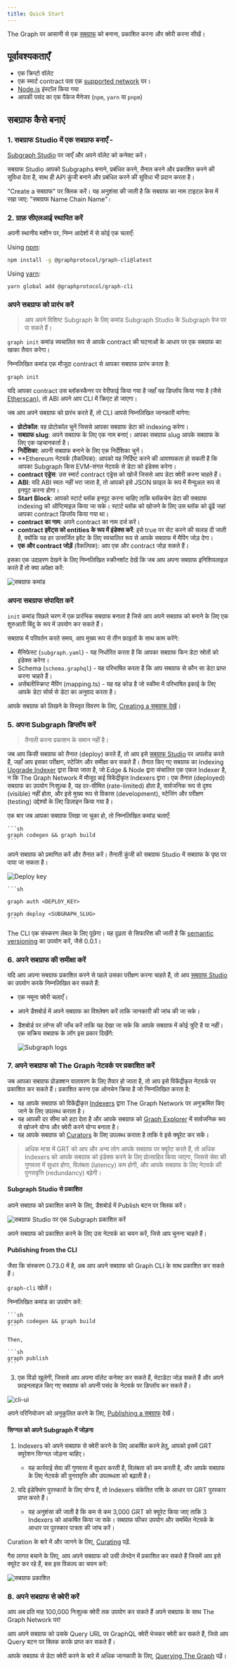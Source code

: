 ```yaml
---
title: Quick Start
---
```


The Graph पर आसानी से एक [सबग्राफ](/subgraphs/developing/developer-faq/#1-what-is-a-subgraph) को बनाना, प्रकाशित करना और क्वेरी करना सीखें।

## पूर्वावश्यकताएँ

- एक क्रिप्टो वॉलेट
- एक स्मार्ट contract पता एक [supported network](/supported-networks/) पर।
- [Node.js](https://nodejs.org/) इंस्टॉल किया गया
- आपकी पसंद का एक पैकेज मैनेजर (`npm`, `yarn` या `pnpm`)

## सबग्राफ कैसे बनाएं

### 1. सबग्राफ Studio में एक सबग्राफ बनाएँ -

[Subgraph Studio](https://thegraph.com/studio/) पर जाएँ और अपने वॉलेट को कनेक्ट करें।

सबग्राफ Studio आपको Subgraphs बनाने, प्रबंधित करने, तैनात करने और प्रकाशित करने की सुविधा देता है, साथ ही API कुंजी बनाने और प्रबंधित करने की सुविधा भी प्रदान करता है।

"Create a सबग्राफ" पर क्लिक करें। यह अनुशंसा की जाती है कि सबग्राफ का नाम टाइटल केस में रखा जाए: "सबग्राफ Name Chain Name"।

### 2. ग्राफ़ सीएलआई स्थापित करें

अपनी स्थानीय मशीन पर, निम्न आदेशों में से कोई एक चलाएँ:

Using [npm](https://www.npmjs.com/):

```sh
npm install -g @graphprotocol/graph-cli@latest
```

Using [yarn](https://yarnpkg.com/):

```sh
yarn global add @graphprotocol/graph-cli
```

### अपने सबग्राफ को प्रारंभ करें

> आप अपने विशिष्ट Subgraph के लिए कमांड Subgraph Studio के Subgraph पेज पर पा सकते हैं।

`graph init` कमांड स्वचालित रूप से आपके contract की घटनाओं के आधार पर एक सबग्राफ का खाका तैयार करेगा।

निम्नलिखित कमांड एक मौजूदा contract से आपका सबग्राफ प्रारंभ करता है:

```sh
graph init
```

यदि आपका contract उस ब्लॉकस्कैनर पर वेरीफाई किया गया है जहाँ यह डिप्लॉय किया गया है (जैसे [Etherscan](https://etherscan.io/)), तो ABI अपने आप CLI में क्रिएट हो जाएगा।

जब आप अपने सबग्राफ को प्रारंभ करते हैं, तो CLI आपसे निम्नलिखित जानकारी मांगेगा:

- **प्रोटोकॉल**: वह प्रोटोकॉल चुनें जिससे आपका सबग्राफ डेटा को indexing करेगा।
- **सबग्राफ slug**: अपने सबग्राफ के लिए एक नाम बनाएं। आपका सबग्राफ slug आपके सबग्राफ के लिए एक पहचानकर्ता है।
- **निर्देशिका**: अपनी सबग्राफ बनाने के लिए एक निर्देशिका चुनें।
- \*\*Ethereum नेटवर्क (वैकल्पिक): आपको यह निर्दिष्ट करने की आवश्यकता हो सकती है कि आपका Subgraph किस EVM-संगत नेटवर्क से डेटा को इंडेक्स करेगा।
- **contract एड्रेस**: उस स्मार्ट contract एड्रेस को खोजें जिससे आप डेटा क्वेरी करना चाहते हैं।
- **ABI**: यदि ABI स्वतः नहीं भरा जाता है, तो आपको इसे JSON फ़ाइल के रूप में मैन्युअल रूप से इनपुट करना होगा।
- **Start Block**: आपको स्टार्ट ब्लॉक इनपुट करना चाहिए ताकि ब्लॉकचेन डेटा की सबग्राफ indexing को ऑप्टिमाइज़ किया जा सके। स्टार्ट ब्लॉक को खोजने के लिए उस ब्लॉक को ढूंढें जहां आपका contract डिप्लॉय किया गया था।
- **contract का नाम**: अपने contract का नाम दर्ज करें।
- **contract इवेंट्स को entities के रूप में इंडेक्स करें**: इसे true पर सेट करने की सलाह दी जाती है, क्योंकि यह हर उत्सर्जित इवेंट के लिए स्वचालित रूप से आपके सबग्राफ में मैपिंग जोड़ देगा।
- **एक और contract जोड़ें** (वैकल्पिक): आप एक और contract जोड़ सकते हैं।

इसका एक उदाहरण देखने के लिए निम्नलिखित स्क्रीनशॉट देखें कि जब आप अपना सबग्राफ इनिशियलाइज़ करते हैं तो क्या अपेक्षा करें:

![सबग्राफ कमांड](/img/CLI-Example.png)

### अपना सबग्राफ संपादित करें

`init` कमांड पिछले चरण में एक प्रारंभिक सबग्राफ बनाता है जिसे आप अपने सबग्राफ को बनाने के लिए एक शुरुआती बिंदु के रूप में उपयोग कर सकते हैं।

सबग्राफ में परिवर्तन करते समय, आप मुख्य रूप से तीन फ़ाइलों के साथ काम करेंगे:

- मैनिफेस्ट (`subgraph.yaml`) - यह निर्धारित करता है कि आपका सबग्राफ किन डेटा स्रोतों को इंडेक्स करेगा।
- Schema (`schema.graphql`) - यह परिभाषित करता है कि आप सबग्राफ से कौन सा डेटा प्राप्त करना चाहते हैं।
- असेंबलीस्क्रिप्ट मैपिंग (mapping.ts) - यह वह कोड है जो स्कीमा में परिभाषित इकाई के लिए आपके डेटा सोर्स से डेटा का अनुवाद करता है।

आपके सबग्राफ को लिखने के विस्तृत विवरण के लिए, [Creating a सबग्राफ देखें](/developing/creating-a-subgraph/)।

### 5. अपना Subgraph डिप्लॉय करें

> तैनाती करना प्रकाशन के समान नहीं है।

जब आप किसी सबग्राफ को तैनात (deploy) करते हैं, तो आप इसे [सबग्राफ Studio](https://thegraph.com/studio/) पर अपलोड करते हैं, जहाँ आप इसका परीक्षण, स्टेजिंग और समीक्षा कर सकते हैं। तैनात किए गए सबग्राफ का Indexing [Upgrade Indexer](https://thegraph.com/blog/upgrade-indexer/) द्वारा किया जाता है, जो Edge & Node द्वारा संचालित एक एकल Indexer है, न कि The Graph Network में मौजूद कई विकेंद्रीकृत Indexers द्वारा। एक तैनात (deployed) सबग्राफ का उपयोग निःशुल्क है, यह दर-सीमित (rate-limited) होता है, सार्वजनिक रूप से दृश्य (visible) नहीं होता, और इसे मुख्य रूप से विकास (development), स्टेजिंग और परीक्षण (testing) उद्देश्यों के लिए डिज़ाइन किया गया है।

एक बार जब आपका सबग्राफ लिखा जा चुका हो, तो निम्नलिखित कमांड चलाएँ:

````
```sh
graph codegen && graph build
```
````

अपने सबग्राफ को प्रमाणित करें और तैनात करें। तैनाती कुंजी को सबग्राफ Studio में सबग्राफ के पृष्ठ पर पाया जा सकता है।

![Deploy key](/img/subgraph-studio-deploy-key.jpg)

````
```sh

graph auth <DEPLOY_KEY>

graph deploy <SUBGRAPH_SLUG>
```
````

The CLI एक संस्करण लेबल के लिए पूछेगा। यह दृढ़ता से सिफारिश की जाती है कि [semantic versioning](https://semver.org/) का उपयोग करें, जैसे 0.0.1।

### 6. अपने सबग्राफ की समीक्षा करें

यदि आप अपना सबग्राफ प्रकाशित करने से पहले उसका परीक्षण करना चाहते हैं, तो आप [सबग्राफ Studio](https://thegraph.com/studio/) का उपयोग करके निम्नलिखित कर सकते हैं:

- एक नमूना क्वेरी चलाएँ।
- अपने डैशबोर्ड में अपने सबग्राफ का विश्लेषण करें ताकि जानकारी की जांच की जा सके।
- डैशबोर्ड पर लॉग्स की जाँच करें ताकि यह देखा जा सके कि आपके सबग्राफ में कोई त्रुटि है या नहीं। एक सक्रिय सबग्राफ के लॉग इस प्रकार दिखेंगे:

  ![Subgraph logs](/img/subgraph-logs-image.png)

### 7. अपने सबग्राफ को The Graph नेटवर्क पर प्रकाशित करें

जब आपका सबग्राफ प्रोडक्शन वातावरण के लिए तैयार हो जाता है, तो आप इसे विकेंद्रीकृत नेटवर्क पर प्रकाशित कर सकते हैं। प्रकाशित करना एक ऑनचेन क्रिया है जो निम्नलिखित करता है:

- यह आपके सबग्राफ को विकेंद्रीकृत [Indexers](/indexing/overview/) द्वारा The Graph Network पर अनुक्रमित किए जाने के लिए उपलब्ध कराता है।
- यह आपकी दर सीमा को हटा देता है और आपके सबग्राफ को [Graph Explorer](https://thegraph.com/explorer/) में सार्वजनिक रूप से खोजने योग्य और क्वेरी करने योग्य बनाता है।
- यह आपके सबग्राफ को [Curators](/resources/roles/curating/) के लिए उपलब्ध कराता है ताकि वे इसे क्यूरेट कर सकें।

> अधिक मात्रा में GRT को आप और अन्य लोग आपके सबग्राफ पर क्यूरेट करते हैं, तो अधिक Indexers को आपके सबग्राफ को इंडेक्स करने के लिए प्रोत्साहित किया जाएगा, जिससे सेवा की गुणवत्ता में सुधार होगा, विलंबता (latency) कम होगी, और आपके सबग्राफ के लिए नेटवर्क की पुनरावृत्ति (redundancy) बढ़ेगी।

#### Subgraph Studio से प्रकाशित

अपने सबग्राफ को प्रकाशित करने के लिए, डैशबोर्ड में Publish बटन पर क्लिक करें।

![सबग्राफ Studio पर एक Subgraph प्रकाशित करें](/img/publish-sub-transfer.png)

अपने सबग्राफ को प्रकाशित करने के लिए उस नेटवर्क का चयन करें, जिसे आप चुनना चाहते हैं।

#### Publishing from the CLI

जैसा कि संस्करण 0.73.0 में है, अब आप अपने सबग्राफ को Graph CLI के साथ प्रकाशित कर सकते हैं।

`graph-cli` खोलें।

निम्नलिखित कमांड का उपयोग करें:

````
```sh
graph codegen && graph build
```

Then,

```sh
graph publish
```
````

3. एक विंडो खुलेगी, जिससे आप अपना वॉलेट कनेक्ट कर सकते हैं, मेटाडेटा जोड़ सकते हैं और अपने फ़ाइनलाइज़ किए गए सबग्राफ को अपनी पसंद के नेटवर्क पर डिप्लॉय कर सकते हैं।

![cli-ui](/img/cli-ui.png)

अपने परिनियोजन को अनुकूलित करने के लिए, [Publishing a सबग्राफ](/subgraphs/developing/publishing/publishing-a-subgraph/) देखें।

#### सिग्नल को अपने Subgraph में जोड़ना

1. Indexers को अपने सबग्राफ से क्वेरी करने के लिए आकर्षित करने हेतु, आपको इसमें GRT क्यूरेशन सिग्नल जोड़ना चाहिए।

   - यह कार्रवाई सेवा की गुणवत्ता में सुधार करती है, विलंबता को कम करती है, और आपके सबग्राफ के लिए नेटवर्क की पुनरावृत्ति और उपलब्धता को बढ़ाती है।

2. यदि इंडेक्सिंग पुरस्कारों के लिए योग्य हैं, तो Indexers संकेतित राशि के आधार पर GRT पुरस्कार प्राप्त करते हैं।

   - यह अनुशंसा की जाती है कि कम से कम 3,000 GRT को क्यूरेट किया जाए ताकि 3 Indexers को आकर्षित किया जा सके। सबग्राफ फीचर उपयोग और समर्थित नेटवर्क के आधार पर पुरस्कार पात्रता की जांच करें।

Curation के बारे में और जानने के लिए, [Curating](/resources/roles/curating/) पढ़ें.

गैस लागत बचाने के लिए, आप अपने सबग्राफ को उसी लेनदेन में प्रकाशित कर सकते हैं जिसमें आप इसे क्यूरेट कर रहे हैं, बस इस विकल्प का चयन करें:

![सबग्राफ प्रकाशित ](/img/studio-publish-modal.png)

### 8. अपने सबग्राफ से क्वेरी करें

आप अब प्रति माह 100,000 निःशुल्क क्वेरी तक उपयोग कर सकते हैं अपने सबग्राफ के साथ The Graph Network पर!

आप अपने सबग्राफ को उसके Query URL पर GraphQL क्वेरी भेजकर क्वेरी कर सकते हैं, जिसे आप Query बटन पर क्लिक करके प्राप्त कर सकते हैं।

आपके सबग्राफ से डेटा क्वेरी करने के बारे में अधिक जानकारी के लिए, [Querying The Graph](/subgraphs/querying/introduction/) पढ़ें।
